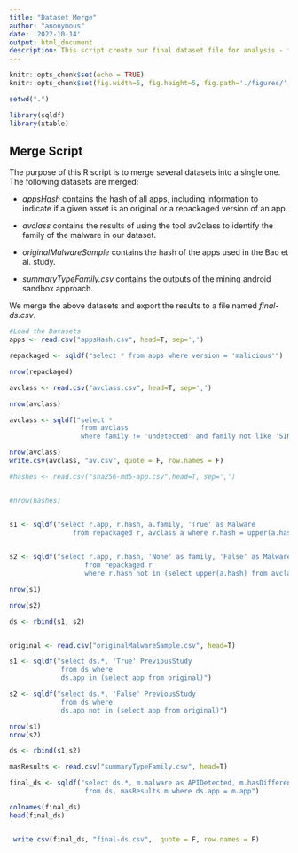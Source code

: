 ```yaml
---
title: "Dataset Merge"
author: "anonymous"
date: '2022-10-14'
output: html_document
description: This script create our final dataset file for analysis - final-ds.csv
---
```


```r
knitr::opts_chunk$set(echo = TRUE)
knitr::opts_chunk$set(fig.width=5, fig.height=5, fig.path='./figures/', dev=c('png', 'pdf'))

setwd(".")

library(sqldf)
library(xtable)
```

## Merge Script


The purpose of this R script is to merge several datasets into a single one. 
The following datasets are merged:

   * *appsHash* contains the hash of all apps, including information to indicate 
   if a given asset is an original or a repackaged version of an app. 
   
   * *avclass* contains the results of using the tool av2class to identify 
   the family of the malware in our dataset. 
   
   * *originalMalwareSample* contains the hash of the apps used in the 
   Bao et al. study. 
   
   * *summaryTypeFamily.csv* contains the outputs of the mining android sandbox 
   approach. 
   
We merge the above datasets and export the results to a file named *final-ds.csv*.   

```r

#Load the Datasets
apps <- read.csv("appsHash.csv", head=T, sep=',')

repackaged <- sqldf("select * from apps where version = 'malicious'")

nrow(repackaged)

avclass <- read.csv("avclass.csv", head=T, sep=',')

nrow(avclass)

avclass <- sqldf("select * 
                  from avclass 
                  where family != 'undetected' and family not like 'SINGLETON%'")

nrow(avclass)
write.csv(avclass, "av.csv", quote = F, row.names = F)

#hashes <- read.csv("sha256-md5-app.csv",head=T, sep=',')


#nrow(hashes)


s1 <- sqldf("select r.app, r.hash, a.family, 'True' as Malware
				from repackaged r, avclass a where r.hash = upper(a.hash)")
						 

s2 <- sqldf("select r.app, r.hash, 'None' as family, 'False' as Malware
                   from repackaged r
                   where r.hash not in (select upper(a.hash) from avclass a)")

nrow(s1)

nrow(s2)

ds <- rbind(s1, s2)


original <- read.csv("originalMalwareSample.csv", head=T)

s1 <- sqldf("select ds.*, 'True' PreviousStudy 
             from ds where 
             ds.app in (select app from original)")

s2 <- sqldf("select ds.*, 'False' PreviousStudy 
             from ds where 
             ds.app not in (select app from original)")

nrow(s1)
nrow(s2)

ds <- rbind(s1,s2)

masResults <- read.csv("summaryTypeFamily.csv", head=T)

final_ds <- sqldf("select ds.*, m.malware as APIDetected, m.hasDifferentTraces as TraceDetected 
                   from ds, masResults m where ds.app = m.app")

colnames(final_ds)
head(final_ds)


 write.csv(final_ds, "final-ds.csv",  quote = F, row.names = F)
```




